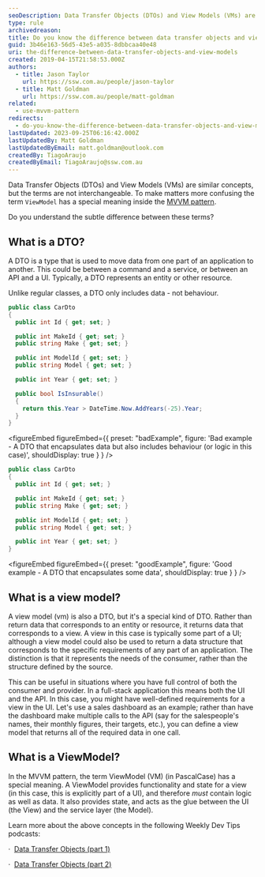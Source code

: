 ```yaml
---
seoDescription: Data Transfer Objects (DTOs) and View Models (VMs) are often confused with one another. A DTO simply moves data between parts of an application, while a ViewModel provides functionality and state for a view, acting as glue between UI and service layers.
type: rule
archivedreason:
title: Do you know the difference between data transfer objects and view models?
guid: 3b46e163-56d5-43e5-a035-8dbbcaa40e48
uri: the-difference-between-data-transfer-objects-and-view-models
created: 2019-04-15T21:58:53.000Z
authors:
  - title: Jason Taylor
    url: https://ssw.com.au/people/jason-taylor
  - title: Matt Goldman
    url: https://ssw.com.au/people/matt-goldman
related:
  - use-mvvm-pattern
redirects:
  - do-you-know-the-difference-between-data-transfer-objects-and-view-models
lastUpdated: 2023-09-25T06:16:42.000Z
lastUpdatedBy: Matt Goldman
lastUpdatedByEmail: matt.goldman@outlook.com
createdBy: TiagoAraujo
createdByEmail: TiagoAraujo@ssw.com.au
---
```


Data Transfer Objects (DTOs) and View Models (VMs) are similar concepts, but the terms are not interchangeable. To make matters more confusing the term `ViewModel` has a special meaning inside the [MVVM pattern](/use-mvvm-pattern).

Do you understand the subtle difference between these terms?
## What is a DTO?

A DTO is a type that is used to move data from one part of an application to another. This could be between a command and a service, or between an API and a UI. Typically, a DTO represents an entity or other resource.

Unlike regular classes, a DTO only includes data - not behaviour.

```csharp
public class CarDto
{
  public int Id { get; set; }

  public int MakeId { get; set; }
  public string Make { get; set; }

  public int ModelId { get; set; }
  public string Model { get; set; }

  public int Year { get; set; }

  public bool IsInsurable()
  {
    return this.Year > DateTime.Now.AddYears(-25).Year;
  }
}
```

<figureEmbed figureEmbed={{
  preset: "badExample",
  figure: 'Bad example - A DTO that encapsulates data but also includes behaviour (or logic in this case)',
  shouldDisplay: true
} } />


```csharp
public class CarDto
{
  public int Id { get; set; }

  public int MakeId { get; set; }
  public string Make { get; set; }

  public int ModelId { get; set; }
  public string Model { get; set; }

  public int Year { get; set; }
}
```

<figureEmbed figureEmbed={{
  preset: "goodExample",
  figure: 'Good example - A DTO that encapsulates some data',
  shouldDisplay: true
} } />


## What is a view model?

A view model (vm) is also a DTO, but it's a special kind of DTO. Rather than return data that corresponds to an entity or resource, it returns data that corresponds to a view. A view in this case is typically some part of a UI; although a view model could also be used to return a data structure that corresponds to the specific requirements of any part of an application. The distinction is that it represents the needs of the consumer, rather than the structure defined by the source.

This can be useful in situations where you have full control of both the consumer and provider. In a full-stack application this means both the UI and the API. In this case, you might have well-defined requirements for a view in the UI. Let's use a sales dashboard as an example; rather than have the dashboard make multiple calls to the API (say for the salespeople's names, their monthly figures, their targets, etc.), you can define a view model that returns all of the required data in one call.

## What is a ViewModel?

In the MVVM pattern, the term ViewModel (VM) (in PascalCase) has a special meaning. A ViewModel provides functionality and state for a view (in this case, this is explicitly part of a UI), and therefore _must_ contain logic as well as data. It also provides state, and acts as the glue between the UI (the View) and the service layer (the Model).

Learn more about the above concepts in the following Weekly Dev Tips podcasts:

·  [Data Transfer Objects (part 1)](https://www.weeklydevtips.com/008)

·  [Data Transfer Objects (part 2)](https://www.weeklydevtips.com/009)
